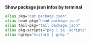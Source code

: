 **Show package json infos by terminal**

```sh
alias pkg="cat package.json"
alias head-pkg="head package.json"
alias tail-pkg="tail package.json"
alias pkg-scripts="pkg | jq .scripts"
alias hgrep="history | grep "
```